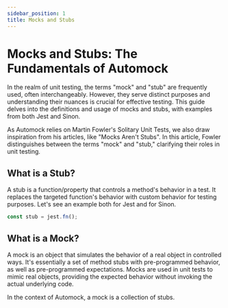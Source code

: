 ```yaml
---
sidebar_position: 1
title: Mocks and Stubs
---
```



# Mocks and Stubs: The Fundamentals of Automock

In the realm of unit testing, the terms "mock" and "stub" are frequently used, often interchangeably. However, they
serve distinct purposes and understanding their nuances is crucial for effective testing. This guide delves into the
definitions and usage of mocks and stubs, with examples from both Jest and Sinon.

As Automock relies on Martin Fowler's Solitary Unit Tests, we also draw inspiration from his articles, like
"Mocks Aren't Stubs". In this article, Fowler distinguishes between the terms "mock" and "stub," clarifying their roles
in unit testing.

## What is a Stub?

A stub is a function/property that controls a method's behavior in a test. It replaces the targeted function's behavior
with custom behavior for testing purposes. Let's see an example both for Jest and for Sinon.

```typescript
const stub = jest.fn();


```


## What is a Mock?

A mock is an object that simulates the behavior of a real object in controlled ways. It's essentially a set of method
stubs with pre-programmed behavior, as well as pre-programmed expectations. Mocks are used in unit tests to mimic real
objects, providing the expected behavior without invoking the actual underlying code.

In the context of Automock, a mock is a collection of stubs.
